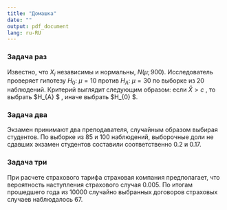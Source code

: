 ```yaml
---
title: "Домашка"
date: ""
output: pdf_document
lang: ru-RU
---
```


### Задача раз
Известно, что  $X_{i}$ независимы и нормальны, $N\left(\mu ;900\right)$.
Исследователь проверяет гипотезу $H_{0}$: $\mu =10$  против
$H_{A}$: $\mu =30$  по выборке из 20 наблюдений. Критерий выглядит
следующим образом: если  $\bar{X}>c$ , то выбрать  $H_{A} $ ,
иначе выбрать  $H_{0} $.
\begin{enumerate}
\item  Рассчитайте вероятности ошибок
первого и второго рода, мощность критерия для $c=25$.
\item Что произойдет с указанными вероятностями при росте количества
наблюдений если известно что $c\in(10;30)$?
\item Каким должно быть $c$, чтобы вероятность ошибки второго рода
равнялась $0,15$?
\end{enumerate}

### Задача два
Экзамен принимают два преподавателя, случайным образом выбирая студентов. По выборке из 85 и 100 наблюдений, выборочные доли не сдавших экзамен студентов составили соответственно 0.2  и 0.17.
\begin{enumerate}
\item Можно ли при уровне значимости в 1\% утверждать, что преподаватели предъявляют к студентам одинаковый уровень требований?
\item Найдите P-значение.
\end{enumerate}


### Задача три
При расчете страхового тарифа страховая компания предполагает, что вероятность наступления страхового случая 0.005. По итогам прошедшего года из 10000 случайно выбранных договоров страховых случаев наблюдалось 67.
\begin{enumerate}
\item Согласуются ли полученные данные с предположением страховой компании? (Альтернатива: вероятность страхового случая больше)
\item Найдите P-значение.
\end{enumerate}
